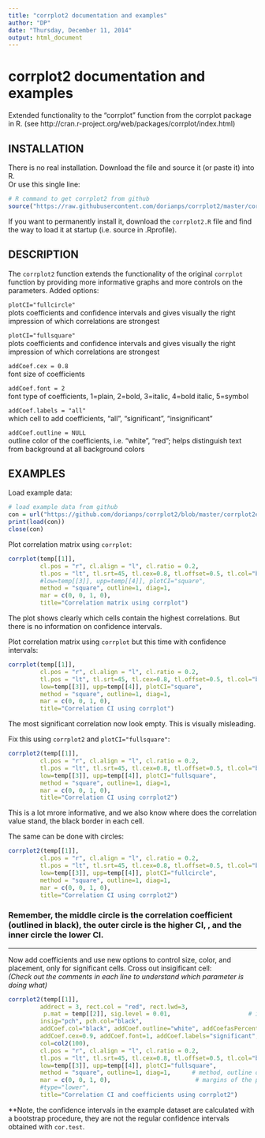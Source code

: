 ```yaml
---
title: "corrplot2 documentation and examples"
author: "DP"
date: "Thursday, December 11, 2014"
output: html_document
---
```

# corrplot2 documentation and examples
Extended functionality to the "corrplot" function from the corrplot package in R.
(see http://cran.r-project.org/web/packages/corrplot/index.html)  




## INSTALLATION  
There is no real installation. Download the file and source it (or paste it) into R.  
Or use this single line:
```r
# R command to get corrplot2 from github
source("https://raw.githubusercontent.com/dorianps/corrplot2/master/corrplot2.R")
```
If you want to permanently install it, download the `corrplot2.R` file and find the way to load it at startup (i.e. source in .Rprofile).




## DESCRIPTION  
The `corrplot2` function extends the functionality of the original `corrplot` function by providing more informative graphs and more controls on the parameters. Added options:  

`plotCI="fullcircle"`  
plots coefficients and confidence intervals and gives visually the right impression of which correlations are strongest  
  
`plotCI="fullsquare"`  
plots coefficients and confidence intervals and gives visually the right impression of which correlations are strongest  
  
`addCoef.cex = 0.8`  
font size of coefficients  

`addCoef.font = 2`  
font type of coefficients, 1=plain, 2=bold, 3=italic, 4=bold italic, 5=symbol  
  
`addCoef.labels = "all"`   
which cell to add coefficients, "all", "significant", "insignificant"  

`addCoef.outline = NULL`   
outline color of the coefficients, i.e. "white", "red"; helps distinguish text from background at all background colors  




## EXAMPLES  
Load example data:  
```r
# load example data from github
con = url("https://github.com/dorianps/corrplot2/blob/master/corrplot2example.Rdata?raw=true")
print(load(con))
close(con)
```


Plot correlation matrix using `corrplot`:   
```r
corrplot(temp[[1]], 
         cl.pos = "r", cl.align = "l", cl.ratio = 0.2,         
         tl.pos = "lt", tl.srt=45, tl.cex=0.8, tl.offset=0.5, tl.col="black",
         #low=temp[[3]], upp=temp[[4]], plotCI="square",
         method = "square", outline=1, diag=1,
         mar = c(0, 0, 1, 0),      
         title="Correlation matrix using corrplot")
```

The plot shows clearly which cells contain the highest correlations. But there is no information on confidence intervals.  
  
Plot correlation matrix using `corrplot` but this time with confidence intervals:   
```r
corrplot(temp[[1]], 
         cl.pos = "r", cl.align = "l", cl.ratio = 0.2,           
         tl.pos = "lt", tl.srt=45, tl.cex=0.8, tl.offset=0.5, tl.col="black",
         low=temp[[3]], upp=temp[[4]], plotCI="square",
         method = "square", outline=1, diag=1,
         mar = c(0, 0, 1, 0),        
         title="Correlation CI using corrplot")
```
  
The most significant correlation now look empty. This is visually misleading.  
  
Fix this using `corrplot2` and `plotCI="fullsquare"`:  
  
```r
corrplot2(temp[[1]], 
         cl.pos = "r", cl.align = "l", cl.ratio = 0.2,           
         tl.pos = "lt", tl.srt=45, tl.cex=0.8, tl.offset=0.5, tl.col="black",
         low=temp[[3]], upp=temp[[4]], plotCI="fullsquare",
         method = "square", outline=1, diag=1,
         mar = c(0, 0, 1, 0),        
         title="Correlation CI using corrplot2")
```
  
This is a lot mrore informative, and we also know where does the correlation value stand, the black border in each cell.  
  
The same can be done with circles:
```r
corrplot2(temp[[1]], 
         cl.pos = "r", cl.align = "l", cl.ratio = 0.2,           
         tl.pos = "lt", tl.srt=45, tl.cex=0.8, tl.offset=0.5, tl.col="black",
         low=temp[[3]], upp=temp[[4]], plotCI="fullcircle",
         method = "square", outline=1, diag=1,
         mar = c(0, 0, 1, 0),        
         title="Correlation CI using corrplot2")
```
  
  
###  Remember, the middle circle is the correlation coefficient (outlined in black), the outer circle is the higher CI, , and the inner circle the lower CI.
  
-------------------------------------------------------------------------------------  
  
Now add coefficients and use new options to control size, color, and placement, only for significant cells. Cross out insigificant cell:  
*(Check out the comments in each line to understand which parameter is doing what)*
```r
corrplot2(temp[[1]], 
         addrect = 3, rect.col = "red", rect.lwd=3,                        # rectangle around clusters if order="hclust"
          p.mat = temp[[2]], sig.level = 0.01,                      # insignificant crossouts
         insig="pch", pch.col="black",
         addCoef.col="black", addCoef.outline="white", addCoefasPercent=T, # add coefficients in plot
         addCoef.cex=0.9, addCoef.font=1, addCoef.labels="significant",    # other coefficient settings
         col=col2(100),                                                   # the colormap, inverted from original
         cl.pos = "r", cl.align = "l", cl.ratio = 0.2,                  # the settings of the legend on the side            
         tl.pos = "lt", tl.srt=45, tl.cex=0.8, tl.offset=0.5, tl.col="black",   # position and angle of variable names
         low=temp[[3]], upp=temp[[4]], plotCI="fullsquare",             # this is to create confidence interval graph
         method = "square", outline=1, diag=1,      # method, outline of squares, include or not diagonal
         mar = c(0, 0, 1, 0),                        # margins of the plot         
         #type="lower",
         title="Correlation CI and coefficients using corrplot2")
```
  
  
  
\*\*Note, the confidence intervals in the example dataset are calculated with a bootstrap procedure, they are not the regular confidence intervals obtained with `cor.test`.